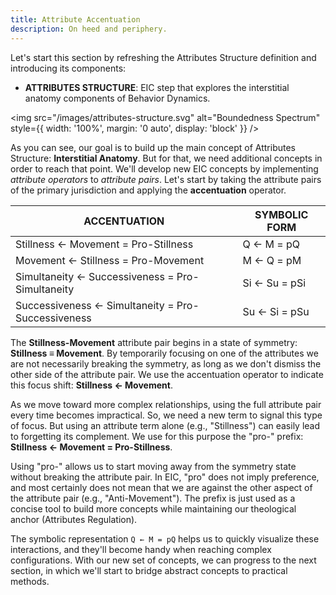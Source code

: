 ```yaml
---
title: Attribute Accentuation
description: On heed and periphery.
---
```


Let's start this section by refreshing the Attributes Structure definition and introducing its components:

- **ATTRIBUTES STRUCTURE**: EIC step that explores the interstitial anatomy components of Behavior Dynamics.

<img 
  src="/images/attributes-structure.svg" 
  alt="Boundedness Spectrum" 
  style={{ width: '100%', margin: '0 auto', display: 'block' }} 
/>

As you can see, our goal is to build up the main concept of Attributes Structure: **Interstitial Anatomy**. But for that, we need additional concepts in order to reach that point. We'll develop new EIC concepts by implementing *attribute operators* to *attribute pairs*. Let's start by taking the attribute pairs of the primary jurisdiction and applying the **accentuation** operator.

| **ACCENTUATION** | **SYMBOLIC FORM** |
|----|---|
| Stillness ← Movement = Pro-Stillness | Q ← M = pQ |
| Movement ← Stillness = Pro-Movement | M ← Q = pM |
| Simultaneity ← Successiveness = Pro-Simultaneity | Si ← Su = pSi |
| Successiveness ← Simultaneity = Pro-Successiveness | Su ← Si = pSu |

The **Stillness-Movement** attribute pair begins in a state of symmetry: **Stillness ≡ Movement**. By temporarily focusing on one of the attributes we are not necessarily breaking the symmetry, as long as we don't dismiss the other side of the attribute pair. We use the accentuation operator to indicate this focus shift: **Stillness ← Movement**.

As we move toward more complex relationships, using the full attribute pair every time becomes impractical. So, we need a new term to signal this type of focus. But using an attribute term alone (e.g., "Stillness") can easily lead to forgetting its complement. We use for this purpose the "pro-" prefix: **Stillness ← Movement = Pro-Stillness**.

Using "pro-" allows us to start moving away from the symmetry state without breaking the attribute pair. In EIC, "pro" does not imply preference, and most certainly does not mean that we are against the other aspect of the attribute pair (e.g., "Anti-Movement"). The prefix is just used as a concise tool to build more concepts while maintaining our theological anchor (Attributes Regulation).

The symbolic representation `Q ← M = pQ` helps us to quickly visualize these interactions, and they'll become handy when reaching complex configurations. With our new set of concepts, we can progress to the next section, in which we'll start to bridge abstract concepts to practical methods.
